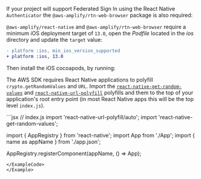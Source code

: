 
<InstallScripts />

If your project will support Federated Sign In using the React Native `Authenticator` the `@aws-amplify/rtn-web-browser` package is also required:

<InstallScripts command="npm install @aws-amplify/rtn-web-browser" framework="react-native" />

`@aws-amplify/react-native` and `@aws-amplify/rtn-web-browser` require a minimum iOS deployment target of `13.0`, open the _Podfile_ located in the _ios_ directory and update the `target` value:

```diff
- platform :ios, min_ios_version_supported
+ platform :ios, 13.0
```

Then install the iOS cocoapods, by running:

<InstallScripts command="npx pod-install" framework="react-native" />

The AWS SDK requires React Native applications to polyfill `crypto.getRandomValues` and `URL`. Import the [`react-native-get-random-values`](https://github.com/LinusU/react-native-get-random-values) and [`react-native-url-polyfill`](https://github.com/charpeni/react-native-url-polyfill) polyfills and them to the top of your application's root entry point (in most React Native apps this will be the top level `index.js`).

<Example>
<ExampleCode>
```jsx
// index.js
import 'react-native-url-polyfill/auto';
import 'react-native-get-random-values';

import { AppRegistry } from 'react-native';
import App from './App';
import { name as appName } from './app.json';

AppRegistry.registerComponent(appName, () => App);
```
</ExampleCode>
</Example>
